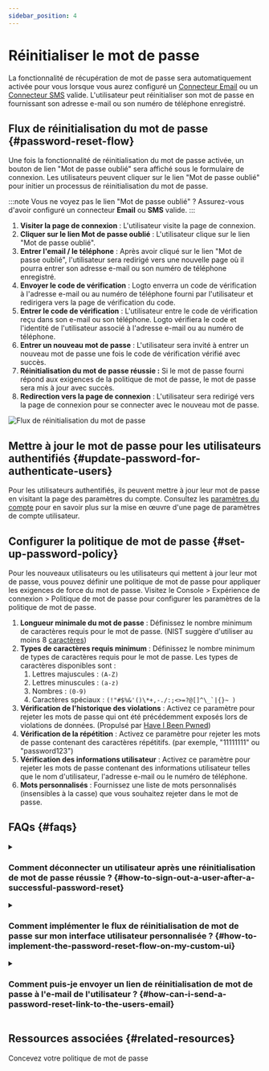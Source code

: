 ```yaml
---
sidebar_position: 4
---
```



# Réinitialiser le mot de passe

La fonctionnalité de récupération de mot de passe sera automatiquement activée pour vous lorsque vous aurez configuré un [Connecteur Email](/connectors/email-connectors) ou un [Connecteur SMS](/connectors/sms-connectors) valide. L'utilisateur peut réinitialiser son mot de passe en fournissant son adresse e-mail ou son numéro de téléphone enregistré.

## Flux de réinitialisation du mot de passe \{#password-reset-flow}

Une fois la fonctionnalité de réinitialisation du mot de passe activée, un bouton de lien "Mot de passe oublié" sera affiché sous le formulaire de connexion. Les utilisateurs peuvent cliquer sur le lien "Mot de passe oublié" pour initier un processus de réinitialisation du mot de passe.

:::note
Vous ne voyez pas le lien "Mot de passe oublié" ? Assurez-vous d'avoir configuré un connecteur **Email** ou **SMS** valide.
:::

1. **Visiter la page de connexion** : L'utilisateur visite la page de connexion.
2. **Cliquer sur le lien Mot de passe oublié** : L'utilisateur clique sur le lien "Mot de passe oublié".
3. **Entrer l'email / le téléphone** : Après avoir cliqué sur le lien "Mot de passe oublié", l'utilisateur sera redirigé vers une nouvelle page où il pourra entrer son adresse e-mail ou son numéro de téléphone enregistré.
4. **Envoyer le code de vérification** : Logto enverra un code de vérification à l'adresse e-mail ou au numéro de téléphone fourni par l'utilisateur et redirigera vers la page de vérification du code.
5. **Entrer le code de vérification** : L'utilisateur entre le code de vérification reçu dans son e-mail ou son téléphone. Logto vérifiera le code et l'identité de l'utilisateur associé à l'adresse e-mail ou au numéro de téléphone.
6. **Entrer un nouveau mot de passe** : L'utilisateur sera invité à entrer un nouveau mot de passe une fois le code de vérification vérifié avec succès.
7. **Réinitialisation du mot de passe réussie :** Si le mot de passe fourni répond aux exigences de la politique de mot de passe, le mot de passe sera mis à jour avec succès.
8. **Redirection vers la page de connexion** : L'utilisateur sera redirigé vers la page de connexion pour se connecter avec le nouveau mot de passe.

<img src={resetPasswordImage} alt="Flux de réinitialisation du mot de passe" />

## Mettre à jour le mot de passe pour les utilisateurs authentifiés \{#update-password-for-authenticate-users}

Pour les utilisateurs authentifiés, ils peuvent mettre à jour leur mot de passe en visitant la page des paramètres du compte. Consultez les [paramètres du compte](/end-user-flows/account-settings/) pour en savoir plus sur la mise en œuvre d'une page de paramètres de compte utilisateur.

## Configurer la politique de mot de passe \{#set-up-password-policy}

Pour les nouveaux utilisateurs ou les utilisateurs qui mettent à jour leur mot de passe, vous pouvez définir une politique de mot de passe pour appliquer les exigences de force du mot de passe. Visitez le <CloudLink to="/sign-in-experience/password-policy"> Console > Expérience de connexion > Politique de mot de passe</CloudLink> pour configurer les paramètres de la politique de mot de passe.

1. **Longueur minimale du mot de passe** : Définissez le nombre minimum de caractères requis pour le mot de passe. (NIST suggère d'utiliser au moins 8 [caractères](https://pages.nist.gov/800-63-3/sp800-63b.html#sec5))
2. **Types de caractères requis minimum** : Définissez le nombre minimum de types de caractères requis pour le mot de passe. Les types de caractères disponibles sont :
   1. Lettres majuscules : `(A-Z)`
   2. Lettres minuscules : `(a-z)`
   3. Nombres : `(0-9)`
   4. Caractères spéciaux : ``(!"#$%&'()\*+,-./:;<>=?@[]^\_`|{}~ )``
3. **Vérification de l'historique des violations** : Activez ce paramètre pour rejeter les mots de passe qui ont été précédemment exposés lors de violations de données. (Propulsé par [Have I Been Pwned](https://haveibeenpwned.com/Passwords))
4. **Vérification de la répétition** : Activez ce paramètre pour rejeter les mots de passe contenant des caractères répétitifs. (par exemple, "11111111" ou "password123")
5. **Vérification des informations utilisateur** : Activez ce paramètre pour rejeter les mots de passe contenant des informations utilisateur telles que le nom d'utilisateur, l'adresse e-mail ou le numéro de téléphone.
6. **Mots personnalisés** : Fournissez une liste de mots personnalisés (insensibles à la casse) que vous souhaitez rejeter dans le mot de passe.

## FAQs \{#faqs}

<details>
  <summary>

### Comment déconnecter un utilisateur après une réinitialisation de mot de passe réussie ? \{#how-to-sign-out-a-user-after-a-successful-password-reset}

</summary>

Abonnez-vous à l'événement `PostResetPassword` [webhook event](/developers/webhooks/webhooks-events#user-interaction-hook-events) pour recevoir une notification lorsqu'un utilisateur réinitialise avec succès son mot de passe. Vous pouvez ensuite déclencher une action de [déconnexion](/end-user-flows/sign-out) pour invalider la session actuelle de l'utilisateur et le rediriger vers la page de connexion.

</details>

<details>
  <summary>

### Comment implémenter le flux de réinitialisation de mot de passe sur mon interface utilisateur personnalisée ? \{#how-to-implement-the-password-reset-flow-on-my-custom-ui}

</summary>

Vous pouvez implémenter votre propre flux de réinitialisation de mot de passe en utilisant le **Management API** et le **Account API** de Logto. Consultez les [paramètres du compte](/end-user-flows/account-settings/) pour plus de détails.

</details>

<details>
  <summary>

### Comment puis-je envoyer un lien de réinitialisation de mot de passe à l'e-mail de l'utilisateur ? \{#how-can-i-send-a-password-reset-link-to-the-users-email}

</summary>

Vous pouvez créer un point de terminaison de réinitialisation de mot de passe auto-hébergé et utiliser le SDK de Logto pour initier une requête de connexion avec [`first_screen`](/end-user-flows/authentication-parameters/first-screen) défini sur `reset-password`. Cela redirigera sans interruption l'utilisateur vers la page de réinitialisation du mot de passe.

</details>

## Ressources associées \{#related-resources}

<Url href="https://blog.logto.io/design-your-password-policy">
  Concevez votre politique de mot de passe
</Url>
